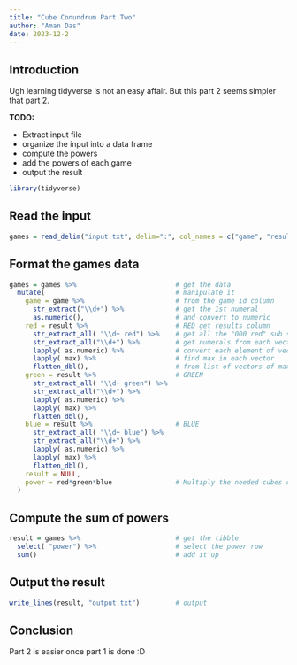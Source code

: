 ```yaml
---
title: "Cube Conundrum Part Two"
author: "Aman Das"
date: 2023-12-2
---
```


## Introduction

Ugh learning tidyverse is not an easy affair. But this part 2 seems simpler that part 2.

**TODO:**

-   Extract input file
-   organize the input into a data frame
-   compute the powers
-   add the powers of each game
-   output the result

```r
library(tidyverse)
```

## Read the input

```r
games = read_delim("input.txt", delim=":", col_names = c("game", "result"))
```

## Format the games data

```r
games = games %>%                         # get the data
  mutate(                                 # manipulate it 
    game = game %>%                       # from the game id column
      str_extract("\\d+") %>%             # get the 1st numeral
      as.numeric(),                       # and convert to numeric
    red = result %>%                      # RED get results column
      str_extract_all( "\\d+ red") %>%    # get all the "000 red" sub strings as a vector
      str_extract_all("\\d+") %>%         # get numerals from each vector
      lapply( as.numeric) %>%             # convert each element of vector to numeric
      lapply( max) %>%                    # find max in each vector
      flatten_dbl(),                      # from list of vectors of max, to vector of max
    green = result %>%                    # GREEN
      str_extract_all( "\\d+ green") %>%
      str_extract_all("\\d+") %>%
      lapply( as.numeric) %>%
      lapply( max) %>%
      flatten_dbl(),
    blue = result %>%                     # BLUE
      str_extract_all( "\\d+ blue") %>%
      str_extract_all("\\d+") %>%
      lapply( as.numeric) %>%
      lapply( max) %>%
      flatten_dbl(),
    result = NULL,
    power = red*green*blue                # Multiply the needed cubes of all colors
  )
```

## Compute the sum of powers

```r
result = games %>%                        # get the tibble
  select( "power") %>%                    # select the power row
  sum()                                   # add it up
```

## Output the result

```r
write_lines(result, "output.txt")         # output
```

## Conclusion

Part 2 is easier once part 1 is done :D
